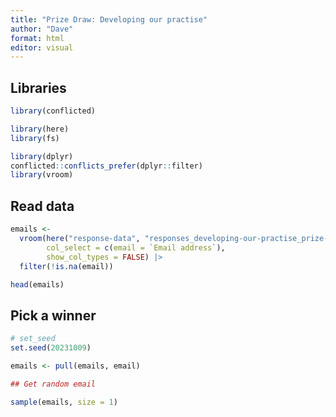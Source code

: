 ```yaml
---
title: "Prize Draw: Developing our practise"
author: "Dave"
format: html
editor: visual
---
```


## Libraries

```r
library(conflicted)

library(here)
library(fs)

library(dplyr)
conflicted::conflicts_prefer(dplyr::filter)
library(vroom)
```

## Read data

```r
emails <-
  vroom(here("response-data", "responses_developing-our-practise_prize-draw.csv"),
        col_select = c(email = `Email address`),
        show_col_types = FALSE) |> 
  filter(!is.na(email))

head(emails)
```

## Pick a winner

```r

# set_seed
set.seed(20231009)

emails <- pull(emails, email)

## Get random email

sample(emails, size = 1)
```
